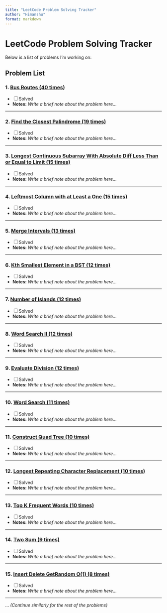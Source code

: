 ```yaml
---
title: "LeetCode Problem Solving Tracker"
author: "Himanshu"
format: markdown
---
```


# LeetCode Problem Solving Tracker

Below is a list of problems I'm working on:

## Problem List

### 1. [Bus Routes (40 times)](https://leetcode.com/problems/bus-routes/)
- [ ] Solved
- **Notes:** 
  *Write a brief note about the problem here...*

---

### 2. [Find the Closest Palindrome (19 times)](https://leetcode.com/problems/find-the-closest-palindrome/)
- [ ] Solved
- **Notes:** 
  *Write a brief note about the problem here...*

---

### 3. [Longest Continuous Subarray With Absolute Diff Less Than or Equal to Limit (15 times)](https://leetcode.com/problems/longest-continuous-subarray-with-absolute-diff-less-than-or-equal-to-limit/)
- [ ] Solved
- **Notes:** 
  *Write a brief note about the problem here...*

---

### 4. [Leftmost Column with at Least a One (15 times)](https://leetcode.com/problems/leftmost-column-with-at-least-a-one/)
- [ ] Solved
- **Notes:** 
  *Write a brief note about the problem here...*

---

### 5. [Merge Intervals (13 times)](https://leetcode.com/problems/merge-intervals/)
- [ ] Solved
- **Notes:** 
  *Write a brief note about the problem here...*

---

### 6. [Kth Smallest Element in a BST (12 times)](https://leetcode.com/problems/kth-smallest-element-in-a-bst/)
- [ ] Solved
- **Notes:** 
  *Write a brief note about the problem here...*

---

### 7. [Number of Islands (12 times)](https://leetcode.com/problems/number-of-islands/)
- [ ] Solved
- **Notes:** 
  *Write a brief note about the problem here...*

---

### 8. [Word Search II (12 times)](https://leetcode.com/problems/word-search-ii/)
- [ ] Solved
- **Notes:** 
  *Write a brief note about the problem here...*

---

### 9. [Evaluate Division (12 times)](https://leetcode.com/problems/evaluate-division/)
- [ ] Solved
- **Notes:** 
  *Write a brief note about the problem here...*

---

### 10. [Word Search (11 times)](https://leetcode.com/problems/word-search/)
- [ ] Solved
- **Notes:** 
  *Write a brief note about the problem here...*

---

### 11. [Construct Quad Tree (10 times)](https://leetcode.com/problems/construct-quad-tree/)
- [ ] Solved
- **Notes:** 
  *Write a brief note about the problem here...*

---

### 12. [Longest Repeating Character Replacement (10 times)](https://leetcode.com/problems/longest-repeating-character-replacement/)
- [ ] Solved
- **Notes:** 
  *Write a brief note about the problem here...*

---

### 13. [Top K Frequent Words (10 times)](https://leetcode.com/problems/top-k-frequent-words/)
- [ ] Solved
- **Notes:** 
  *Write a brief note about the problem here...*

---

### 14. [Two Sum (9 times)](https://leetcode.com/problems/two-sum/)
- [ ] Solved
- **Notes:** 
  *Write a brief note about the problem here...*

---

### 15. [Insert Delete GetRandom O(1) (8 times)](https://leetcode.com/problems/insert-delete-getrandom-o1/)
- [ ] Solved
- **Notes:** 
  *Write a brief note about the problem here...*

---

... *(Continue similarly for the rest of the problems)*
